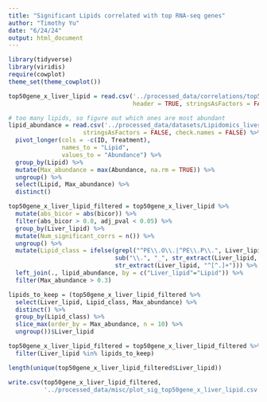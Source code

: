 ```yaml
---
title: "Significant Lipids correlated with top RNA-seq genes"
author: "Timothy Yu"
date: "6/24/24"
output: html_document
---
```

```r
library(tidyverse)
library(viridis)
require(cowplot)
theme_set(theme_cowplot())
```

```r
top50gene_x_liver_lipid = read.csv('../processed_data/correlations/top50gene_x_liver_lipid.csv', 
                                   header = TRUE, stringsAsFactors = FALSE, check.names = FALSE)
```

```r
# too many lipids, so figure out which ones are most abundant
lipid_abundance = read.csv('../processed_data/datasets/Lipidomics_liver.csv', header = TRUE,
                     stringsAsFactors = FALSE, check.names = FALSE) %>%
  pivot_longer(cols = -c(ID, Treatment),
               names_to = "Lipid",
               values_to = "Abundance") %>%
  group_by(Lipid) %>%
  mutate(Max_abundance = max(Abundance, na.rm = TRUE)) %>%
  ungroup() %>%
  select(Lipid, Max_abundance) %>%
  distinct()
```

```r
top50gene_x_liver_lipid_filtered = top50gene_x_liver_lipid %>% 
  mutate(abs_bicor = abs(bicor)) %>%
  filter(abs_bicor > 0.8, adj_pval < 0.05) %>%
  group_by(Liver_lipid) %>%
  mutate(Num_significant_corrs = n()) %>%
  ungroup() %>%
  mutate(Lipid_class = ifelse(grepl("^PE\\.O\\.|^PE\\.P\\.", Liver_lipid),
                              sub("\\.", "_", str_extract(Liver_lipid, "^PE\\..")),
                              str_extract(Liver_lipid, "^[^.]+"))) %>% drop_na() %>%
  left_join(., lipid_abundance, by = c("Liver_lipid"="Lipid")) %>%
  filter(Max_abundance > 0.3)

lipids_to_keep = (top50gene_x_liver_lipid_filtered %>% 
  select(Liver_lipid, Lipid_class, Max_abundance) %>% 
  distinct() %>%
  group_by(Lipid_class) %>%
  slice_max(order_by = Max_abundance, n = 10) %>%
  ungroup())$Liver_lipid

top50gene_x_liver_lipid_filtered = top50gene_x_liver_lipid_filtered %>% 
  filter(Liver_lipid %in% lipids_to_keep)

length(unique(top50gene_x_liver_lipid_filtered$Liver_lipid))

write.csv(top50gene_x_liver_lipid_filtered,
          '../processed_data/misc/plot_sig_top50gene_x_liver_lipid.csv', row.names = FALSE, quote = FALSE)
```
